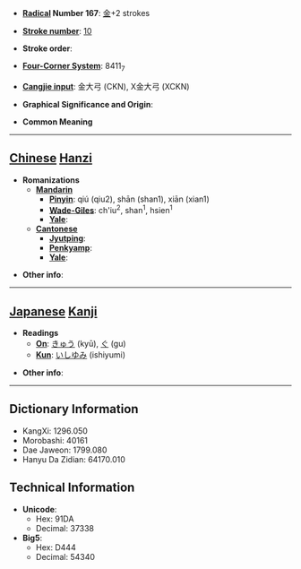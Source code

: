 * '''[[Wiktionary:Chinese radical index| Radical]] Number 167''': [[Wiktionary:Chinese radical index 金|金]]+2 strokes

* '''[[Wiktionary:Chinese total strokes index|Stroke number]]''': [[Wiktionary:Chinese total strokes index 10|10]]

* '''Stroke order''': 

* '''[[Wiktionary:Chinese four corner index|Four-Corner System]]''': 8411<sub>7</sub>

* '''[[Wiktionary:Chinese Cangjie index|Cangjie input]]''': 金大弓 (CKN), X金大弓 (XCKN)

* '''Graphical Significance and Origin''': 

* '''Common Meaning'''

----

== [[Chinese]] [[Hanzi]] ==

* '''Romanizations'''
** '''[[Mandarin]]'''
*** '''[[Pinyin]]''': qiú (qiu2), shān (shan1), xiān (xian1)
*** '''[[Wade-Giles]]''': ch'iu<sup>2</sup>, shan<sup>1</sup>, hsien<sup>1</sup>
*** '''[[Yale]]''': 
** '''[[Cantonese]]'''
*** '''[[Jyutping]]''':
*** '''[[Penkyamp]]''': 
*** '''[[Yale]]''': 

* '''Other info''': 

----

== [[Japanese]] [[Kanji]] ==

* '''Readings'''
** '''[[On]]''': [[きゅう]] (kyū), [[ぐ]] (gu)
** '''[[Kun]]''': [[いしゆみ]] (ishiyumi)

* '''Other info''':  

----

== Dictionary Information ==

* KangXi: 1296.050
* Morobashi: 40161
* Dae Jaweon: 1799.080
* Hanyu Da Zidian: 64170.010

== Technical Information ==

* '''Unicode''':
** Hex: 91DA
** Decimal: 37338
* '''Big5''':
** Hex: D444
** Decimal: 54340